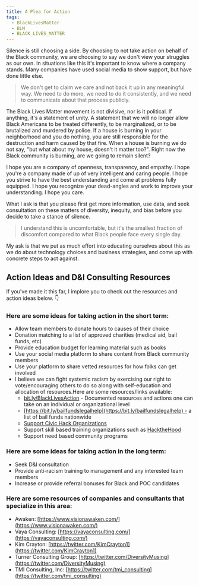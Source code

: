 ```yaml
---
title: A Plea for Action
tags:
  - BlackLivesMatter
  - BLM
  - BLACK_LIVES_MATTER
---
```


Silence is still choosing a side. By choosing to not take action on behalf of the Black community, we are choosing to say we don't view your struggles as our own. In situations like this it's important to know where a company stands. Many companies have used social media to show support, but have done little else.

> We don't get to claim we care and not back it up in any meaningful way. We need to do more, we need to do it consistently, and we need to communicate about that process publicly.

The Black Lives Matter movement is not divisive, nor is it political. If anything, it's a statement of unity. A statement that we will no longer allow Black Americans to be treated differently, to be marginalized, or to be brutalized and murdered by police. If a house is burning in your neighborhood and you do nothing, you are still responsible for the destruction and harm caused by that fire. When a house is burning we do not say, "but what about my house, doesn't it matter too?". Right now the Black community is burning, are we going to remain silent?

I hope you are a company of openness, transparency, and empathy. I hope you're a company made of up of very intelligent and caring people. I hope you strive to have the best understanding and come at problems fully equipped. I hope you recognize your dead-angles and work to improve your understanding. I hope you care.

What I ask is that you please first get more information, use data, and seek consultation on these matters of diversity, inequity, and bias before you decide to take a stance of silence.

> I understand this is uncomfortable, but it's the smallest fraction of discomfort compared to what Black people face every single day.

My ask is that we put as much effort into educating ourselves about this as we do about technology choices and business strategies, and come up with concrete steps to act against.

## Action Ideas and D&I Consulting Resources

If you've made it this far, I implore you to check out the resources and action ideas below. 👇

### Here are some ideas for taking action in the short term:

- Allow team members to donate hours to causes of their choice
- Donation matching to a list of approved charities (medical aid, bail funds, etc)
- Provide education budget for learning material such as books
- Use your social media platform to share content from Black community members
- Use your platform to share vetted resources for how folks can get involved
- I believe we can fight systemic racism by exercising our right to vote/encouraging others to do so along with self-education and allocation of resources.Here are some resources/links available:
  - [bit.ly/BlackLivesAction](http://bit.ly/BlackLivesAction) - Documented resources and actions one can take on an individual or organizational level
  - [https://bit.ly/bailfundslegalhelp](https://bit.ly/bailfundslegalhelp) - a list of bail funds nationwide
  - [Support Civic Hack Organizations](https://brigade.codeforamerica.org/)
  - Support skill based training organizations such as [HacktheHood](https://www.hackthehood.org/)
  - Support need based community programs

### Here are some ideas for taking action in the long term:

- Seek D&I consultation
- Provide anti-racism training to management and any interested team members
- Increase or provide referral bonuses for Black and POC candidates

### Here are some resources of companies and consultants that specialize in this area:

- Awaken: [https://www.visionawaken.com/](https://www.visionawaken.com/)
- Vaya Consulting: [https://vayaconsulting.com/](https://vayaconsulting.com/)
- Kim Crayton: [https://twitter.com/KimCrayton1](https://twitter.com/KimCrayton1)
- Turner Consulting Group: [https://twitter.com/DiversityMusing](https://twitter.com/DiversityMusing)
- TMI Consulting, Inc: [https://twitter.com/tmi_consulting](https://twitter.com/tmi_consulting)
